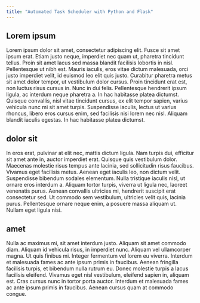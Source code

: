 ```yaml
---
title: "Automated Task Scheduler with Python and Flask"
---
```


## Lorem ipsum

Lorem ipsum dolor sit amet, consectetur adipiscing elit. Fusce sit amet ipsum erat.
Etiam justo neque, imperdiet nec quam ut, pharetra tincidunt tellus.
Proin sit amet lacus sed massa blandit facilisis lobortis in nisl. Pellentesque ut nibh est.
Mauris iaculis, eros vitae dictum malesuada, orci justo imperdiet velit, id euismod leo elit quis justo.
Curabitur pharetra metus sit amet dolor tempor, ut vestibulum dolor cursus.
Proin tincidunt erat est, non luctus risus cursus in. Nunc in dui felis. Pellentesque hendrerit ipsum ligula, ac interdum neque pharetra a.
In hac habitasse platea dictumst. Quisque convallis, nisl vitae tincidunt cursus, ex elit tempor sapien,
varius vehicula nunc mi sit amet turpis. Suspendisse iaculis, lectus ut varius rhoncus, libero eros cursus enim,
sed facilisis nisi lorem nec nisl. Aliquam blandit iaculis egestas. In hac habitasse platea dictumst.

## dolor sit

In eros erat, pulvinar at elit nec, mattis dictum ligula.
Nam turpis dui, efficitur sit amet ante in, auctor imperdiet erat. Quisque quis vestibulum dolor.
Maecenas molestie risus tempus ante lacinia, sed sollicitudin risus faucibus. Vivamus eget facilisis metus.
Aenean eget iaculis leo, non dictum velit. Suspendisse bibendum sodales elementum.
Nulla tristique iaculis nisl, ut ornare eros interdum a. Aliquam tortor turpis, viverra ut ligula nec,
laoreet venenatis purus. Aenean convallis ultricies mi, hendrerit suscipit erat consectetur sed.
Ut commodo sem vestibulum, ultricies velit quis, lacinia purus. Pellentesque ornare neque enim,
a posuere massa aliquam ut. Nullam eget ligula nisi.

## amet

Nulla ac maximus mi, sit amet interdum justo. Aliquam sit amet commodo diam.
Aliquam id vehicula risus, in imperdiet nunc. Aliquam vel ullamcorper magna.
Ut quis finibus mi. Integer fermentum vel lorem eu viverra. Interdum et malesuada fames ac ante ipsum primis in
faucibus. Aenean fringilla facilisis turpis, et bibendum nulla rutrum eu. Donec molestie turpis a lacus facilisis
eleifend. Vivamus eget nisl vestibulum, eleifend sapien in, aliquam est. Cras cursus nunc in tortor porta auctor.
Interdum et malesuada fames ac ante ipsum primis in faucibus. Aenean cursus quam at commodo congue.
